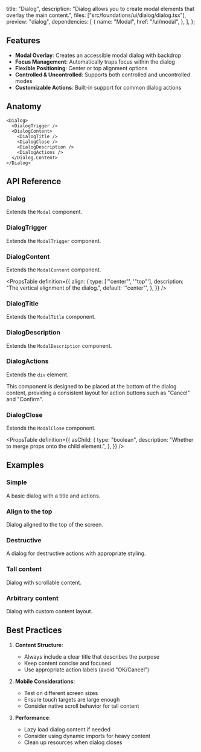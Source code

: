   title: "Dialog",
  description:
    "Dialog allows you to create modal elements that overlay the main content.",
  files: ["src/foundations/ui/dialog/dialog.tsx"],
  preview: "dialog",
  dependencies: [
    {
      name: "Modal",
      href: "/ui/modal",
    },
  ],
};

## Features

- **Modal Overlay**: Creates an accessible modal dialog with backdrop
- **Focus Management**: Automatically traps focus within the dialog
- **Flexible Positioning**: Center or top alignment options
- **Controlled & Uncontrolled**: Supports both controlled and uncontrolled modes
- **Customizable Actions**: Built-in support for common dialog actions

## Anatomy

```tsx
<Dialog>
  <DialogTrigger />
  <DialogContent>
    <DialogTitle />
    <DialogClose />
    <DialogDescription />
    <DialogActions />
  </Dialog.Content>
</Dialog>
```

## API Reference

### Dialog

Extends the `Modal` component.

### DialogTrigger

Extends the `ModalTrigger` component.

### DialogContent

Extends the `ModalContent` component.

<PropsTable
  definition={{
    align: {
      type: ['"center"', '"top"'],
      description: "The vertical alignment of the dialog.",
      default: '"center"',
    },
  }}
/>

### DialogTitle

Extends the `ModalTitle` component.

### DialogDescription

Extends the `ModalDescription` component.

### DialogActions

Extends the `div` element.

This component is designed to be placed at the bottom of the dialog content, providing a consistent layout for action buttons such as "Cancel" and "Confirm".

### DialogClose

Extends the `ModalClose` component.

<PropsTable
  definition={{
    asChild: {
      type: "boolean",
      description: "Whether to merge props onto the child element.",
    },
  }}
/>

## Examples

### Simple

A basic dialog with a title and actions.

<Preview slug="dialog" />

### Align to the top

Dialog aligned to the top of the screen.

<Preview slug="dialog-top" />

### Destructive

A dialog for destructive actions with appropriate styling.

<Preview slug="dialog-destructive" />

### Tall content

Dialog with scrollable content.

<Preview slug="dialog-tall" />

### Arbitrary content

Dialog with custom content layout.

<Preview slug="dialog-arbitrary" />

## Best Practices

1. **Content Structure**:

   - Always include a clear title that describes the purpose
   - Keep content concise and focused
   - Use appropriate action labels (avoid "OK/Cancel")

2. **Mobile Considerations**:

   - Test on different screen sizes
   - Ensure touch targets are large enough
   - Consider native scroll behavior for tall content

3. **Performance**:
   - Lazy load dialog content if needed
   - Consider using dynamic imports for heavy content
   - Clean up resources when dialog closes
